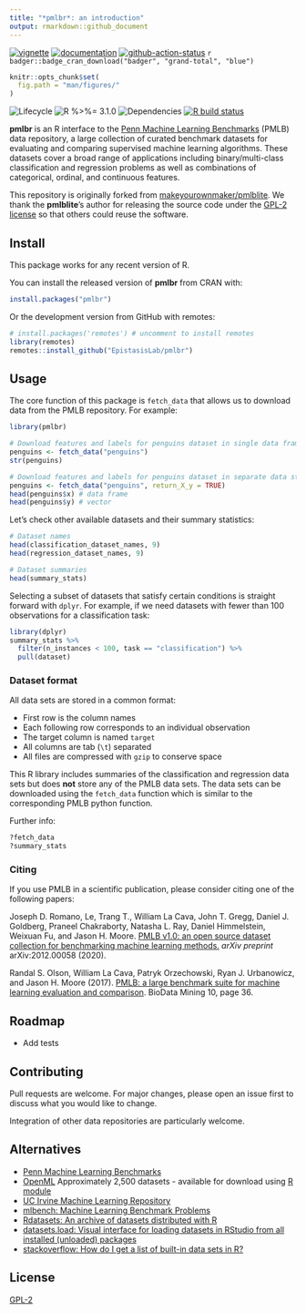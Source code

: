 ```yaml
---
title: "*pmlbr*: an introduction"
output: rmarkdown::github_document
---
```


[![vignette](https://img.shields.io/badge/-Vignette-green?logo=spinnaker)](https://epistasislab.github.io/pmlb/using-r.html)
[![documentation](https://img.shields.io/badge/-Documentation-purple?logo=read-the-docs)](https://epistasislab.github.io/pmlb/r-ref.html)
[![github-action-status](https://img.shields.io/github/workflow/status/epistasislab/pmlbr/R-CMD-check?logo=github)](https://github.com/epistasislab/pmlbr/actions)
`r badger::badge_cran_download("badger", "grand-total", "blue")`

```r
knitr::opts_chunk$set(
  fig.path = "man/figures/"
)
```

![Lifecycle
](https://img.shields.io/badge/lifecycle-maturing-blue.svg?style=flat)
![R 
%>%= 3.1.0](https://img.shields.io/badge/R->%3D3.1.0-blue.svg?style=flat)
![Dependencies
](https://img.shields.io/badge/dependencies-none-brightgreen.svg?style=flat)
[![R build status](https://github.com/EpistasisLab/pmlbr/workflows/R-CMD-check/badge.svg)](https://github.com/EpistasisLab/pmlbr/actions)

**pmlbr** is an R interface to the [Penn Machine Learning Benchmarks](https://epistasislab.github.io/pmlb/) (PMLB) data repository, a large collection of curated benchmark datasets for evaluating and comparing supervised machine learning algorithms.
These datasets cover a broad range of applications including binary/multi-class classification and regression problems as well as combinations of categorical, ordinal, and continuous features.

This repository is originally forked from [makeyourownmaker/pmlblite](https://github.com/makeyourownmaker/pmlblite).
We thank the **pmlblite**'s author for releasing the source code under the [GPL-2 license](https://github.com/makeyourownmaker/pmlblite/blob/be763f7011b21e71e3eaf6d3ca6b794d405507cd/LICENSE) so that others could reuse the software.

## Install

This package works for any recent version of R.

You can install the released version of **pmlbr** from CRAN with:
```r
install.packages("pmlbr")
```

Or the development version from GitHub with remotes:

```r
# install.packages('remotes') # uncomment to install remotes
library(remotes)
remotes::install_github("EpistasisLab/pmlbr")
```

## Usage

The core function of this package is `fetch_data` that allows us to download data from the PMLB repository.
For example:
``` r
library(pmlbr)

# Download features and labels for penguins dataset in single data frame
penguins <- fetch_data("penguins")
str(penguins)

# Download features and labels for penguins dataset in separate data structures
penguins <- fetch_data("penguins", return_X_y = TRUE)
head(penguins$x) # data frame
head(penguins$y) # vector
```

Let's check other available datasets and their summary statistics:

``` r
# Dataset names
head(classification_dataset_names, 9)
head(regression_dataset_names, 9)

# Dataset summaries
head(summary_stats)
```

Selecting a subset of datasets that satisfy certain conditions is straight forward with `dplyr`.
For example, if we need datasets with fewer than 100 observations for a classification task: 
```r
library(dplyr)
summary_stats %>%
  filter(n_instances < 100, task == "classification") %>%
  pull(dataset)
```


### Dataset format

All data sets are stored in a common format:

* First row is the column names
* Each following row corresponds to an individual observation
* The target column is named `target`
* All columns are tab (`\t`) separated
* All files are compressed with `gzip` to conserve space

This R library includes summaries of the classification and regression data sets but does **not**
store any of the PMLB data sets.  The data sets can be downloaded using the `fetch_data` function which
is similar to the corresponding PMLB python function.  

Further info:
``` r
?fetch_data
?summary_stats
```


### Citing

If you use PMLB in a scientific publication, please consider citing one of the following papers:

Joseph D. Romano, Le, Trang T., William La Cava, John T. Gregg, Daniel J. Goldberg, Praneel Chakraborty, Natasha L. Ray, Daniel Himmelstein, Weixuan Fu, and Jason H. Moore. 
[PMLB v1.0: an open source dataset collection for benchmarking machine learning methods.](https://arxiv.org/abs/2012.00058) _arXiv preprint_ arXiv:2012.00058 (2020).

Randal S. Olson, William La Cava, Patryk Orzechowski, Ryan J. Urbanowicz, and Jason H. Moore (2017).
[PMLB: a large benchmark suite for machine learning evaluation and comparison](https://biodatamining.biomedcentral.com/articles/10.1186/s13040-017-0154-4).
BioData Mining 10, page 36.


## Roadmap

* Add tests


## Contributing

Pull requests are welcome.  For major changes, please open an issue first to discuss what you would like to change.

Integration of other data repositories are particularly welcome.


## Alternatives

* [Penn Machine Learning Benchmarks](https://github.com/EpistasisLab/pmlb)
* [OpenML](https://www.openml.org/search?type=data)
    Approximately 2,500 datasets - available for download using [R module](https://github.com/openml/openml-r)
* [UC Irvine Machine Learning Repository](https://archive.ics.uci.edu/ml/index.php)
* [mlbench: Machine Learning Benchmark Problems](https://cran.r-project.org/package=mlbench)
* [Rdatasets: An archive of datasets distributed with R](https://vincentarelbundock.github.io/Rdatasets/)
* [datasets.load: Visual interface for loading datasets in RStudio from all installed (unloaded) packages](https://cran.r-project.org/package=datasets.load)
* [stackoverflow: How do I get a list of built-in data sets in R?](https://stackoverflow.com/questions/33797666/how-do-i-get-a-list-of-built-in-data-sets-in-r)

## License
[GPL-2](https://www.gnu.org/licenses/old-licenses/gpl-2.0.en.html)
